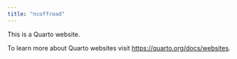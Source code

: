 ```yaml
---
title: "ncoffroad"
---
```


This is a Quarto website.

To learn more about Quarto websites visit <https://quarto.org/docs/websites>.
